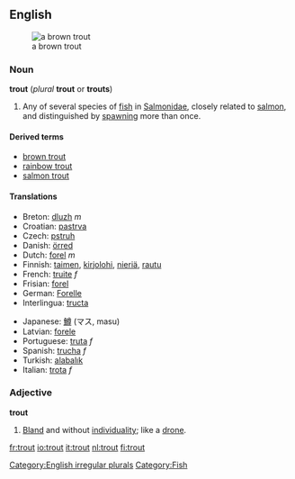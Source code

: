 {{wikipedia}}
==English==
[[Image:Bachforelle Zeichnung.jpg|thumb|a brown trout]]
=== Noun ===
[[Category:English irregular plurals]]
'''trout''' (''plural'' '''trout''' or '''trouts''')
#[[Category:Fish]] Any of several species of [[fish]] in [[Salmonidae]], closely related to [[salmon]], and distinguished by [[spawn]]ing more than once.

==== Derived terms ====
*[[brown trout]]
*[[rainbow trout]]
*[[salmon trout]]

==== Translations ====
{{top}}
*Breton: [[dluzh]] ''m''
*Croatian: [[pastrva]]
*Czech: [[pstruh]]
*Danish: [[örred]]
*Dutch: [[forel]] ''m''
*Finnish: [[taimen]], [[kirjolohi]], [[nieriä]], [[rautu]]
*French: [[truite]] ''f''
*Frisian: [[forel]]
*German: [[Forelle]] {{f}}
*Interlingua: [[tructa]]
{{mid}}
*Japanese: [[鱒]] (マス, masu)
*Latvian: [[forele]] {{f}}
*Portuguese: [[truta]] ''f''
*Spanish: [[trucha]] ''f''
*Turkish: [[alabalık]]
*Italian: [[trota]] ''f''
{{bottom}}

===Adjective===
'''trout'''
# [[bland|Bland]] and without [[individuality]]; like a [[drone]].

[[fr:trout]]
[[io:trout]]
[[it:trout]]
[[nl:trout]]
[[fi:trout]]